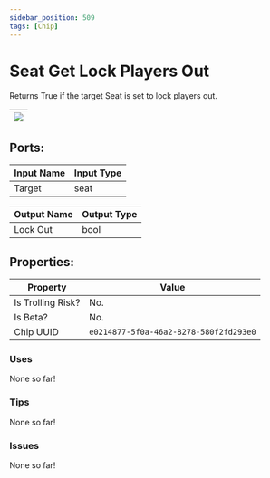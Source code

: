 ```yaml
---
sidebar_position: 509
tags: [Chip]
---
```


# Seat Get Lock Players Out


Returns True if the target Seat is set to lock players out.

| ![](https://images-ext-2.discordapp.net/external/MPmIaQzlEPmgGWlgi-WxBBXt0Bjv_zWPkg1y1f_sy3s/https/www.recroomcircuits.com/image/circuit/absolute-value?width=206&height=108) |
|-----|

## Ports:

| Input Name | Input Type |
|-----------|-----------|
| Target | seat |

| Output Name | Output Type |
|-----------|-----------|
| Lock Out | bool |

## Properties:

| Property  | Value |
|-------------------|-----------|
| Is Trolling Risk? | No. |
| Is Beta? | No. |
| Chip UUID | `e0214877-5f0a-46a2-8278-580f2fd293e0` |

### Uses

None so far!

### Tips

None so far!

### Issues

None so far!